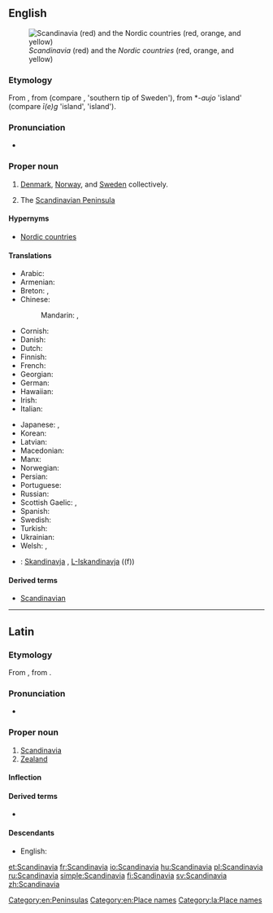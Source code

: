 ==English==
[[Image:Scandinavia location map definitions.PNG|thumb|right|''Scandinavia'' (red) and the ''Nordic countries'' (red, orange, and yellow)]]

===Etymology===
From {{etyl|la|en}} {{term|Scandināvia|lang=la}}, from {{etyl|gem-pro|en}} {{m|gem-pro|*Skaþinawjō||Scadia island}} (compare {{etyl|ang|-}} {{term|Scedenig|lang=ang}}, {{etyl|non|-}} {{term|Skaney|lang=non}} 'southern tip of Sweden'), from *-''aujo'' 'island' (compare {{etyl|ang|-}} ''ī(e)g'' 'island', {{etyl|non|-}} {{term|ey|lang=non}} 'island').

===Pronunciation===
* {{rhymes|eɪviə}}

===Proper noun===
{{en-proper noun}}

# {{cx|political|cultural|linguistic|etc.|lang=en}} [[Denmark]], [[Norway]], and [[Sweden]] collectively.
# {{cx|geographic|lang=en}} The [[Scandinavian Peninsula]]

====Hypernyms====
* {{sense|group of countries}}  [[Nordic countries]]

====Translations====
{{trans-top|Denmark, Norway, and Sweden}}
* Arabic: {{t|ar|إسكندينافيا|f|tr=iskandināfya|sc=Arab}}
* Armenian: {{t|hy|Սկանդինավիա|sc=Armn}}
* Breton: {{t|br|Skandinavia}}, {{t|br|Lec’hlenn}}
* Chinese:
*: Mandarin: {{t+|cmn|斯堪的納維亞|sc=Hani}}, {{t+|cmn|斯堪的纳维亚|tr=Sīkāndìnàwéiyà|sc=Hani}}
* Cornish: {{t|kw|Skandinavi}}
* Danish: {{t|da|Skandinavien}}
* Dutch: {{t|nl|Scandinavië}}
* Finnish: {{t+|fi|Skandinavia}}
* French: {{t+|fr|Scandinavie|f}}
* Georgian: {{t|ka|სკანდინავია|sc=Geor}}
* German: {{t+|de|Skandinavien|n}}
* Hawaiian: {{t|haw|Sekanedinawia}}
* Irish: {{t|ga|Críoch Lochlann|f}}
* Italian: {{t|it|Scandinavia}}
{{trans-mid}}
* Japanese: {{t|ja|スカンディナヴィア|tr=Sukandinavia|sc=Jpan}}, {{t|ja|スカンジナビア|tr=Sukanjinabia|sc=Jpan}}
* Korean: {{t+|ko|스칸디나비아|tr=Seukandinabia|sc=Kore}}
* Latvian: {{t|lv|Skandināvija|f}}
* Macedonian: {{t|mk|Скандинавија|f|tr=Skandinávija|sc=Cyrl}}
* Manx: {{t|gv|Loghlin|f}}
* Norwegian: {{t|no|Skandinavia}}
* Persian: {{t+|fa|اسکاندیناوی|tr=Eskândinâvi|sc=fa-Arab}}
* Portuguese: {{t+|pt|Escandinávia|f}}
* Russian: {{t+|ru|Скандина́вия|f|sc=Cyrl}}
* Scottish Gaelic: {{t|gd|Lochlann|m|f}}, {{t|gd|Scànnanàibhia}}
* Spanish: {{t+|es|Escandinavia|f}}
* Swedish: {{t+|sv|Skandinavien}}
* Turkish: {{t|tr|İskandinavya}}
* Ukrainian: {{t|uk|Скандина́вія|f|sc=Cyrl}}
* Welsh: {{t|cy|Llychlyn|f}}, {{t|cy|Sgandinafia|f}}
{{trans-bottom}}
{{trans-see|Scandinavian Peninsula}}
{{checktrans-top}}
* {{ttbc|mt}}: [[Skandinavja]] {{g|f}}, [[L-Iskandinavja]] ((f))
{{trans-bottom}}

====Derived terms====
* [[Scandinavian]]

[[Category:en:Peninsulas]]
[[Category:en:Place names]]

----

==Latin==
{{wikipedia|lang=la}}

===Etymology===
From {{etyl|gem-pro|la}} {{m|gem-pro|*Skaþinawjō||Scadia island}}, from {{m|gem-pro|*awjō||island}}.

===Pronunciation===
* {{a|Classical}} {{IPA|/skan.diˈnaː.wi.a/|lang=la}}

===Proper noun===
{{la-proper noun|Scandināvia|Scandinaviae|Scandināviae|f|first}}

# [[#English|Scandinavia]]
# [[Zealand]]

====Inflection====
{{la-decl-1st-loc|num=sg|Scandināvi}}

====Derived terms====
* {{l|la|scandināvicus}}

====Descendants====
* English: {{l|en|Scandinavia}}

[[Category:la:Place names]]

[[et:Scandinavia]]
[[fr:Scandinavia]]
[[io:Scandinavia]]
[[hu:Scandinavia]]
[[pl:Scandinavia]]
[[ru:Scandinavia]]
[[simple:Scandinavia]]
[[fi:Scandinavia]]
[[sv:Scandinavia]]
[[zh:Scandinavia]]